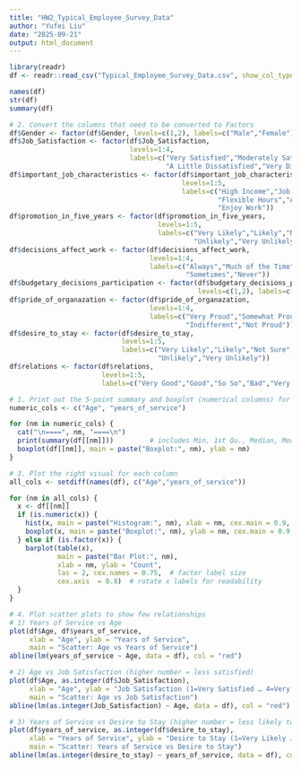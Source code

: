 ---
title: "HW2_Typical_Employee_Survey_Data"
author: "Yufei Liu"
date: "2025-09-21"
output: html_document
---

```{r}
library(readr)
df <- readr::read_csv("Typical_Employee_Survey_Data.csv", show_col_types = FALSE)
```

```{r}
names(df)
str(df)
summary(df)
```

```{r}
# 2. Convert the columns that need to be converted to Factors
df$Gender <- factor(df$Gender, levels=c(1,2), labels=c("Male","Female"))
df$Job_Satisfaction <- factor(df$Job_Satisfaction,
                              levels=1:4,
                              labels=c("Very Satisfied","Moderately Satisfied",
                                       "A Little Dissatisfied","Very Dissatisfied"))
df$important_job_characteristics <- factor(df$important_job_characteristics,
                                           levels=1:5,
                                           labels=c("High Income","Job Security",
                                                    "Flexible Hours","Advancement",
                                                    "Enjoy Work"))
df$promotion_in_five_years <- factor(df$promotion_in_five_years,
                                     levels=1:5,
                                     labels=c("Very Likely","Likely","Not Sure",
                                              "Unlikely","Very Unlikely"))
df$decisions_affect_work <- factor(df$decisions_affect_work,
                                   levels=1:4,
                                   labels=c("Always","Much of the Time",
                                            "Sometimes","Never"))
df$budgetary_decisions_participation <- factor(df$budgetary_decisions_participation,
                                               levels=c(1,2), labels=c("Yes","No"))
df$pride_of_organazation <- factor(df$pride_of_organazation,
                                   levels=1:4,
                                   labels=c("Very Proud","Somewhat Proud",
                                            "Indifferent","Not Proud"))
df$desire_to_stay <- factor(df$desire_to_stay,
                            levels=1:5,
                            labels=c("Very Likely","Likely","Not Sure",
                                     "Unlikely","Very Unlikely"))
df$relations <- factor(df$relations,
                       levels=1:5,
                       labels=c("Very Good","Good","So So","Bad","Very Bad"))
```

```{r}
# 1. Print out the 5-point summary and boxplot (numerical columns) for each column
numeric_cols <- c("Age", "years_of_service")

for (nm in numeric_cols) {
  cat("\n====", nm, "====\n")
  print(summary(df[[nm]]))         # includes Min, 1st Qu., Median, Mean, 3rd Qu., Max
  boxplot(df[[nm]], main = paste("Boxplot:", nm), ylab = nm)
}
```

```{r}
# 3. Plot the right visual for each column
all_cols <- setdiff(names(df), c("Age","years_of_service"))

for (nm in all_cols) {
  x <- df[[nm]]
  if (is.numeric(x)) {
    hist(x, main = paste("Histogram:", nm), xlab = nm, cex.main = 0.9, cex.lab = 0.9, cex.axis = 0.8)
    boxplot(x, main = paste("Boxplot:", nm), ylab = nm, cex.main = 0.9, cex.lab = 0.9, cex.axis = 0.8)
  } else if (is.factor(x)) {
    barplot(table(x),
            main = paste("Bar Plot:", nm),
            xlab = nm, ylab = "Count",
            las = 2, cex.names = 0.75,  # factor label size
            cex.axis  = 0.8)  # rotate x labels for readability
  }
}
```

```{r}
# 4. Plot scatter plots to show few relationships
# 1) Years of Service vs Age
plot(df$Age, df$years_of_service,
     xlab = "Age", ylab = "Years of Service",
     main = "Scatter: Age vs Years of Service")
abline(lm(years_of_service ~ Age, data = df), col = "red")

# 2) Age vs Job Satisfaction (higher number = less satisfied)
plot(df$Age, as.integer(df$Job_Satisfaction),
     xlab = "Age", ylab = "Job Satisfaction (1=Very Satisfied … 4=Very Dissatisfied)",
     main = "Scatter: Age vs Job Satisfaction")
abline(lm(as.integer(Job_Satisfaction) ~ Age, data = df), col = "red")

# 3) Years of Service vs Desire to Stay (higher number = less likely to stay)
plot(df$years_of_service, as.integer(df$desire_to_stay),
     xlab = "Years of Service", ylab = "Desire to Stay (1=Very Likely … 5=Very Unlikely)",
     main = "Scatter: Years of Service vs Desire to Stay")
abline(lm(as.integer(desire_to_stay) ~ years_of_service, data = df), col = "red")

```




